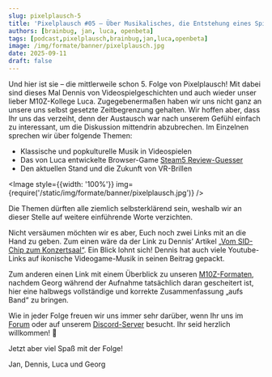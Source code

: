 ---
slug: pixelplausch-5
title: 'Pixelplausch #05 – Über Musikalisches, die Entstehung eines Spiels und virtuelle Realitäten'
authors: [brainbug, jan, luca, openbeta]
tags: [podcast,pixelplausch,brainbug,jan,luca,openbeta]
image: /img/formate/banner/pixelplausch.jpg
date: 2025-09-11
draft: false
---


Und hier ist sie – die mittlerweile schon 5. Folge von Pixelplausch! Mit dabei sind dieses Mal Dennis von Videospielgeschichten und auch wieder unser lieber M10Z-Kollege Luca. Zugegebenermaßen haben wir uns nicht ganz an unsere uns selbst gesetzte Zeitbegrenzung gehalten. Wir hoffen aber, dass Ihr uns das verzeiht, denn der Austausch war nach unserem Gefühl einfach zu interessant, um die Diskussion mittendrin abzubrechen. Im Einzelnen sprechen wir über folgende Themen:

- Klassische und popkulturelle Musik in Videospielen
- Das von Luca entwickelte Browser-Game [Steam5 Review-Guesser](https://steam5.org)
- Den aktuellen Stand und die Zukunft von VR-Brillen

<Image style={{width: '100%'}} img={require('/static/img/formate/banner/pixelplausch.jpg')} />

<!--truncate-->

Die Themen dürften alle ziemlich selbsterklärend sein, weshalb wir an dieser Stelle auf weitere einführende Worte verzichten.

Nicht versäumen möchten wir es aber, Euch noch zwei Links mit an die Hand zu geben. Zum einen wäre da der Link zu Dennis’ Artikel [„Vom SID-Chip zum Konzertsaal“](https://www.videospielgeschichten.de/vom-sid-chip-zum-konzertsaal/). Ein Blick lohnt sich! Dennis hat auch viele Youtube-Links auf ikonische Videogame-Musik in seinen Beitrag gepackt.

Zum anderen einen Link mit einem Überblick zu unseren [M10Z-Formaten](https://m10z.de/content/unsere-formate), nachdem Georg während der Aufnahme tatsächlich daran gescheitert ist, hier eine halbwegs vollständige und korrekte Zusammenfassung „aufs Band“ zu bringen.

Wie in jeder Folge freuen wir uns immer sehr darüber, wenn Ihr uns im [Forum](https://community.wasted.de) oder auf unserem [Discord-Server](https://discord.gg/VSSxZXMuyM) besucht. Ihr seid herzlich willkommen! 🙂

Jetzt aber viel Spaß mit der Folge!

Jan, Dennis, Luca und Georg

<ReactPlayer
    width="100%"
    height="50px"
    controls
    src='https://m10z.picnotes.de/Pixelplausch/Pixelplausch_005.mp3'
/>

